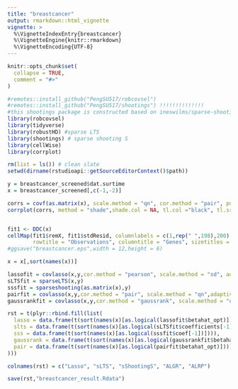 ```yaml
---
title: "breastcancer"
output: rmarkdown::html_vignette
vignette: >
  %\VignetteIndexEntry{breastcancer}
  %\VignetteEngine{knitr::rmarkdown}
  %\VignetteEncoding{UTF-8}
---
```


```r
knitr::opts_chunk$set(
  collapse = TRUE,
  comment = "#>"
)
```

```r
#remotes::install_github("PengSU517/robcovsel")
#remotes::install_github("PengSU517/shootings") !!!!!!!!!!!!!!
#this shootings package is constructed based on ineswilms/sparse-shooting-S
library(robcovsel)
library(tidyverse)
library(robustHD) #sparse LTS
library(shootings) # sparse shooting S
library(cellWise)
library(corrplot)

rm(list = ls()) # clean slate
setwd(dirname(rstudioapi::getSourceEditorContext()$path))
```


```r
y = breastcancer_screened$dat.surtime
x = breastcancer_screened[,c(-1,-2)]

corrs = covf(as.matrix(x), scale.method = "qn", cor.method = "pair", pda.method = F)$cormatrix
corrplot(corrs, method = "shade",shade.col = NA, tl.col ="black", tl.srt = 45, order = "FPC",tl.cex = 0.01)


fit1 <- DDC(x)
cellMap(fit1$remX, fit1$stdResid, columnlabels = c(1,rep(" ",198),200), rowlabels = c(1,rep(" ",76),78), columnangle = 0,
        rowtitle = "Observations", columntitle = "Genes", sizetitles = 2,adjustrowlabels = 0.5, adjustcolumnlabels = 0.5)
#ggsave("breastcancer.eps",width = 12,height = 6)

x = x[,sort(names(x))]

lassofit = covlasso(x,y,cor.method = "pearson", scale.method = "sd", adaptive = F)
sLTSfit = sparseLTS(x,y)
sssfit = sparseshooting(as.matrix(x),y)
pairfit = covlasso(x,y,cor.method = "pair", scale.method = "qn",adaptive = T)
gaussrankfit = covlasso(x,y,cor.method = "gaussrank", scale.method = "qn", adaptive = T)

rst = t(plyr::rbind.fill(list(
  lasso = data.frame(t(sort(names(x)[as.logical(lassofit$betahat_opt)]))),
  slts = data.frame(t(sort(names(x)[as.logical(sLTSfit$coefficients[-1])]))),
  sss = data.frame(t(sort(names(x)[as.logical(sssfit$coef[-1])]))),
  gaussrank = data.frame(t(sort(names(x)[as.logical(gaussrankfit$betahat_opt)]))),
  pair = data.frame(t(sort(names(x)[as.logical(pairfit$betahat_opt)])))
)))

colnames(rst) = c("Lasso", "sLTS", "sShootingS", "ALGR", "ALRP")

save(rst,"breastcancer_result.Rdata")
```



